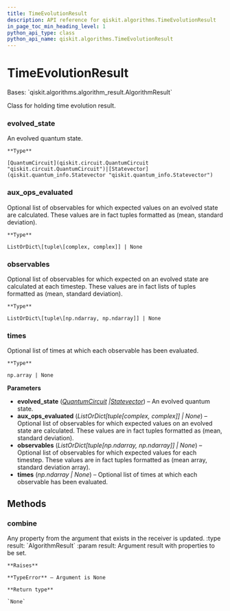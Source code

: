 ```yaml
---
title: TimeEvolutionResult
description: API reference for qiskit.algorithms.TimeEvolutionResult
in_page_toc_min_heading_level: 1
python_api_type: class
python_api_name: qiskit.algorithms.TimeEvolutionResult
---
```


# TimeEvolutionResult

<Class id="qiskit.algorithms.TimeEvolutionResult" isDedicatedPage={true} github="https://github.com/qiskit/qiskit/tree/stable/0.23/qiskit/algorithms/time_evolvers/time_evolution_result.py" signature="TimeEvolutionResult(evolved_state, aux_ops_evaluated=None, observables=None, times=None)" modifiers="class">
  Bases: `qiskit.algorithms.algorithm_result.AlgorithmResult`

  Class for holding time evolution result.

  ### evolved\_state

  <Attribute id="qiskit.algorithms.TimeEvolutionResult.evolved_state">
    An evolved quantum state.

    **Type**

    [QuantumCircuit](qiskit.circuit.QuantumCircuit "qiskit.circuit.QuantumCircuit")|[Statevector](qiskit.quantum_info.Statevector "qiskit.quantum_info.Statevector")
  </Attribute>

  ### aux\_ops\_evaluated

  <Attribute id="qiskit.algorithms.TimeEvolutionResult.aux_ops_evaluated">
    Optional list of observables for which expected values on an evolved state are calculated. These values are in fact tuples formatted as (mean, standard deviation).

    **Type**

    ListOrDict\[tuple\[complex, complex]] | None
  </Attribute>

  ### observables

  <Attribute id="qiskit.algorithms.TimeEvolutionResult.observables">
    Optional list of observables for which expected on an evolved state are calculated at each timestep. These values are in fact lists of tuples formatted as (mean, standard deviation).

    **Type**

    ListOrDict\[tuple\[np.ndarray, np.ndarray]] | None
  </Attribute>

  ### times

  <Attribute id="qiskit.algorithms.TimeEvolutionResult.times">
    Optional list of times at which each observable has been evaluated.

    **Type**

    np.array | None
  </Attribute>

  **Parameters**

  *   **evolved\_state** ([*QuantumCircuit*](qiskit.circuit.QuantumCircuit "qiskit.circuit.QuantumCircuit")  *|*[*Statevector*](qiskit.quantum_info.Statevector "qiskit.quantum_info.Statevector")) – An evolved quantum state.
  *   **aux\_ops\_evaluated** (*ListOrDict\[tuple\[complex, complex]] | None*) – Optional list of observables for which expected values on an evolved state are calculated. These values are in fact tuples formatted as (mean, standard deviation).
  *   **observables** (*ListOrDict\[tuple\[np.ndarray, np.ndarray]] | None*) – Optional list of observables for which expected values for each timestep. These values are in fact tuples formatted as (mean array, standard deviation array).
  *   **times** (*np.ndarray | None*) – Optional list of times at which each observable has been evaluated.

  ## Methods

  ### combine

  <Function id="qiskit.algorithms.TimeEvolutionResult.combine" signature="TimeEvolutionResult.combine(result)">
    Any property from the argument that exists in the receiver is updated. :type result: `AlgorithmResult` :param result: Argument result with properties to be set.

    **Raises**

    **TypeError** – Argument is None

    **Return type**

    `None`
  </Function>
</Class>

